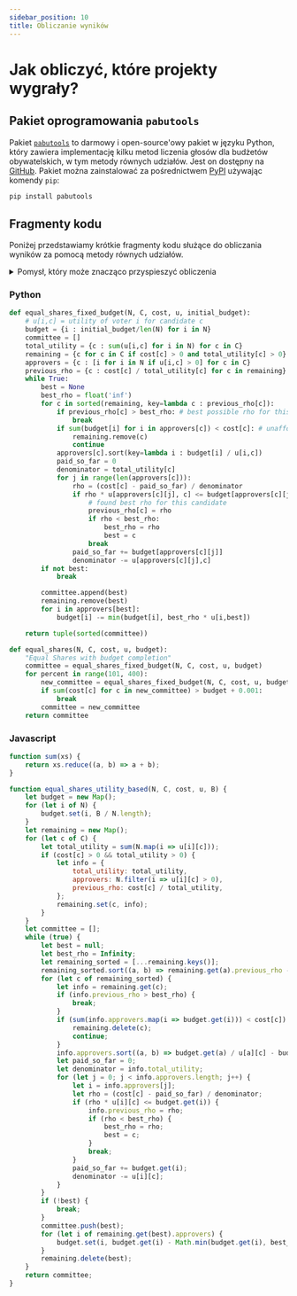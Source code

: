 ```yaml
---
sidebar_position: 10
title: Obliczanie wyników
---
```



# Jak obliczyć, które projekty wygrały?

<!-- Todo: talk about using floats or fractions. -->

## Pakiet oprogramowania `pabutools`

Pakiet [`pabutools`](https://github.com/Grzesiek3713/pabutools) to darmowy i open-source'owy pakiet w języku Python, który zawiera implementację kilku metod liczenia głosów dla budżetów obywatelskich, w tym metody równych udziałów. 
Jest on dostępny na [GitHub](https://github.com/Grzesiek3713/pabutools). 
Pakiet można zainstalować za pośrednictwem [PyPI](https://pypi.org/project/pabutools/) używając komendy `pip`:

```bash
pip install pabutools
```

## Fragmenty kodu

Poniżej przedstawiamy krótkie fragmenty kodu służące do obliczania wyników za pomocą metody równych udziałów.

<details>
<summary>Pomysł, który może znacząco przyspieszyć obliczenia</summary>
<div>
<p>
Algorytm musi wielokrotnie obliczać „<a href=".../explanation">efektywną liczbę głosów</a>" dla każdego projektu.
Jest to kosztowna operacja. Tę część można przyspieszyć, przeliczając efektywną liczbę głosów tylko w określonych przypadkach. 
</p>
<p>
Główną obserwacją jest to, że efektywna liczba głosów <em>może się tylko zmniejszać</em> w kolejnych rundach algorytmu.
Możemy zatem zastosować następującą technikę:
zaczynamy od projektu, który miał największą efektywną liczbę głosów w poprzedniej rundzie.
Ponownie obliczamy efektywną liczbę głosów dla tego projektu.
Następnie porównujemy jego nową efektywną liczbę głosów z
z drugą co do wielkości efektywną liczbą głosów z poprzedniej rundy.
Jeśli nowa efektywna liczba głosów jest wyższa niż efektywna liczba głosów drugiego w kolejności projektu,
to wiemy, że znaleźliśmy projekt z najwyższą efektywną liczbą głosów w obecnej rundzie
(ponieważ wszystkie inne projekty miały wcześniej niższą efektywną liczbę głosów, która w międzyczasie mogła się jeszcze zmniejszyć).
Dlatego możemy taki projekt od razu wybrać.
</p>
<p>
Ta optymalizacja jest stosowana we fragmentach kodu przedstawionych poniżej.
</p>
</div>
</details>

### Python

```python
def equal_shares_fixed_budget(N, C, cost, u, initial_budget):
    # u[i,c] = utility of voter i for candidate c
    budget = {i : initial_budget/len(N) for i in N}
    committee = []
    total_utility = {c : sum(u[i,c] for i in N) for c in C}
    remaining = {c for c in C if cost[c] > 0 and total_utility[c] > 0} # throw away dummy candidates
    approvers = {c : [i for i in N if u[i,c] > 0] for c in C}
    previous_rho = {c : cost[c] / total_utility[c] for c in remaining}
    while True:
        best = None
        best_rho = float('inf')
        for c in sorted(remaining, key=lambda c : previous_rho[c]):
            if previous_rho[c] > best_rho: # best possible rho for this round still isn't good enough
                break
            if sum(budget[i] for i in approvers[c]) < cost[c]: # unaffordable, can delete
                remaining.remove(c)
                continue
            approvers[c].sort(key=lambda i : budget[i] / u[i,c])
            paid_so_far = 0
            denominator = total_utility[c]
            for j in range(len(approvers[c])):
                rho = (cost[c] - paid_so_far) / denominator
                if rho * u[approvers[c][j], c] <= budget[approvers[c][j]]:
                    # found best rho for this candidate
                    previous_rho[c] = rho
                    if rho < best_rho:
                        best_rho = rho
                        best = c
                    break
                paid_so_far += budget[approvers[c][j]]
                denominator -= u[approvers[c][j],c]
        if not best:
            break

        committee.append(best)
        remaining.remove(best)
        for i in approvers[best]:
            budget[i] -= min(budget[i], best_rho * u[i,best])

    return tuple(sorted(committee))

def equal_shares(N, C, cost, u, budget):
    "Equal Shares with budget completion"
    committee = equal_shares_fixed_budget(N, C, cost, u, budget)
    for percent in range(101, 400):
        new_committee = equal_shares_fixed_budget(N, C, cost, u, budget * percent / 100)
        if sum(cost[c] for c in new_committee) > budget + 0.001:
            break
        committee = new_committee
    return committee
```

### Javascript

```javascript
function sum(xs) {
    return xs.reduce((a, b) => a + b);
}

function equal_shares_utility_based(N, C, cost, u, B) {
    let budget = new Map();
    for (let i of N) {
        budget.set(i, B / N.length);
    }
    let remaining = new Map();
    for (let c of C) {
        let total_utility = sum(N.map(i => u[i][c]));
        if (cost[c] > 0 && total_utility > 0) {
            let info = {
                total_utility: total_utility,
                approvers: N.filter(i => u[i][c] > 0),
                previous_rho: cost[c] / total_utility,
            };
            remaining.set(c, info);
        }
    }
    let committee = [];
    while (true) {
        let best = null;
        let best_rho = Infinity;
        let remaining_sorted = [...remaining.keys()];
        remaining_sorted.sort((a, b) => remaining.get(a).previous_rho - remaining.get(b).previous_rho);
        for (let c of remaining_sorted) {
            let info = remaining.get(c);
            if (info.previous_rho > best_rho) {
                break;
            }
            if (sum(info.approvers.map(i => budget.get(i))) < cost[c]) {
                remaining.delete(c);
                continue;
            }
            info.approvers.sort((a, b) => budget.get(a) / u[a][c] - budget.get(b) / u[b][c]);
            let paid_so_far = 0;
            let denominator = info.total_utility;
            for (let j = 0; j < info.approvers.length; j++) {
                let i = info.approvers[j];
                let rho = (cost[c] - paid_so_far) / denominator;
                if (rho * u[i][c] <= budget.get(i)) {
                    info.previous_rho = rho;
                    if (rho < best_rho) {
                        best_rho = rho;
                        best = c;
                    }
                    break;
                }
                paid_so_far += budget.get(i);
                denominator -= u[i][c];
            }
        }
        if (!best) {
            break;
        }
        committee.push(best);
        for (let i of remaining.get(best).approvers) {
            budget.set(i, budget.get(i) - Math.min(budget.get(i), best_rho * u[i][best]));
        }
        remaining.delete(best);
    }
    return committee;
}
```